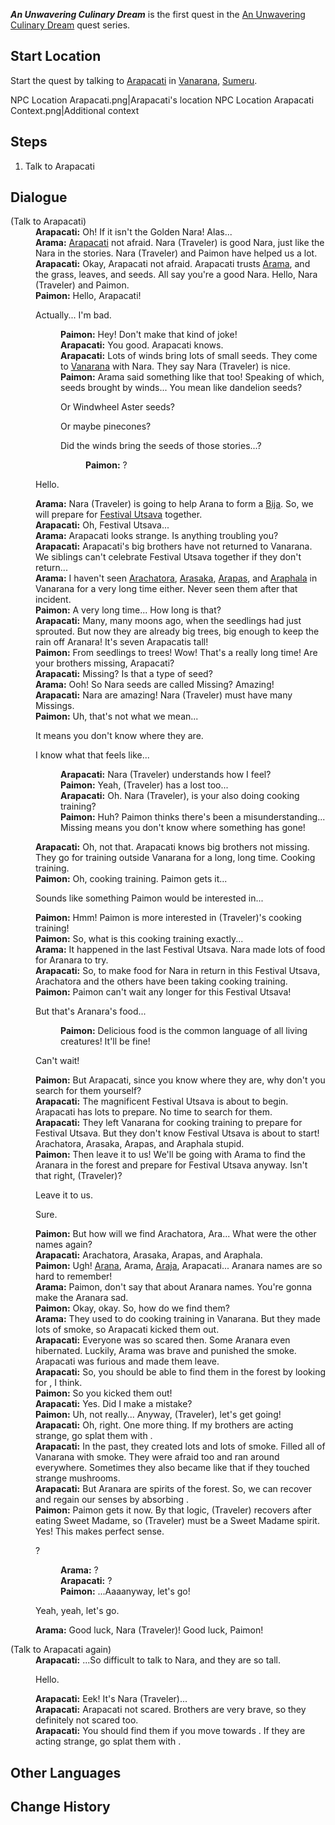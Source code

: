 {{Quest Infobox
|title         = An Unwavering Culinary Dream
|image         = World Quest Children of the Forest.png
|type          = World
|chapter       = An Unwavering Culinary Dream
|part          = 1
|summary       = <!-- editor written summary. quest description goes to dialogue -->
|requirement   = [[The World of Aranara]]
|characters    = Arama; Arapacati; Traveler; Paimon
|startLocation = [[Vanarana]], [[Sumeru]]
|region        = Sumeru
|area          = Vanarana
|next          = Cooking, the Flavor of Nature
|exp           = 
|mora          = 
|primogems     = 
|other         = 
}}
'''''An Unwavering Culinary Dream''''' is the first quest in the [[An Unwavering Culinary Dream]] quest series.

==Start Location==
Start the quest by talking to [[Arapacati]] in [[Vanarana]], [[Sumeru]].
<gallery>
NPC Location Arapacati.png|Arapacati's location
NPC Location Arapacati Context.png|Additional context
</gallery>

==Steps==
# Talk to Arapacati

==Dialogue==
{{Quest Description|Something is bothering Arapacati lately...}}
{{Dialogue start}}
;(Talk to Arapacati)
:'''Arapacati:''' Oh! If it isn't the Golden Nara! Alas...
:'''Arama:''' [[Arapacati]] not afraid. Nara (Traveler) is good Nara, just like the Nara in the stories. Nara (Traveler) and Paimon have helped us a lot.
:'''Arapacati:''' Okay, Arapacati not afraid. Arapacati trusts [[Arama]], and the grass, leaves, and seeds. All say you're a good Nara. Hello, Nara (Traveler) and Paimon.
:'''Paimon:''' Hello, Arapacati!
:{{DIcon}} Actually... I'm bad.
::'''Paimon:''' Hey! Don't make that kind of joke!
::'''Arapacati:''' You good. Arapacati knows.
::'''Arapacati:''' Lots of winds bring lots of small seeds. They come to [[Vanarana]] with Nara. They say Nara (Traveler) is nice.
::'''Paimon:''' Arama said something like that too! Speaking of which, seeds brought by winds... You mean like dandelion seeds?
::{{DIcon}} Or Windwheel Aster seeds?
::{{DIcon}} Or maybe pinecones?
::{{DIcon}} Did the winds bring the seeds of those stories...?
:::'''Paimon:''' ?
:{{DIcon}} Hello.
:'''Arama:''' Nara (Traveler) is going to help Arana to form a [[Bija]]. So, we will prepare for [[Festival Utsava]] together.
:'''Arapacati:''' Oh, Festival Utsava...
:'''Arama:''' Arapacati looks strange. Is anything troubling you?
:'''Arapacati:''' Arapacati's big brothers have not returned to Vanarana. We siblings can't celebrate Festival Utsava together if they don't return...
:'''Arama:''' I haven't seen [[Arachatora]], [[Arasaka]], [[Arapas]], and [[Araphala]] in Vanarana for a very long time either. Never seen them after that incident.
:'''Paimon:''' A very long time... How long is that?
:'''Arapacati:''' Many, many moons ago, when the seedlings had just sprouted. But now they are already big trees, big enough to keep the rain off Aranara! It's seven Arapacatis tall!
:'''Paimon:''' From seedlings to trees! Wow! That's a really long time! Are your brothers missing, Arapacati?
:'''Arapacati:''' Missing? Is that a type of seed?
:'''Arama:''' Ooh! So Nara seeds are called Missing? Amazing!
:'''Arapacati:''' Nara are amazing! Nara (Traveler) must have many Missings.
:'''Paimon:''' Uh, that's not what we mean...
:{{DIcon}} It means you don't know where they are.
:{{DIcon}} I know what that feels like...
::'''Arapacati:''' Nara (Traveler) understands how I feel?
::'''Paimon:''' Yeah, (Traveler) has a lost {{MC|m=sister|f=brother}} too...
::'''Arapacati:''' Oh. Nara (Traveler), is your {{MC|m=sister|f=brother}} also doing cooking training?
::'''Paimon:''' Huh? Paimon thinks there's been a misunderstanding... Missing means you don't know where something has gone!
:'''Arapacati:''' Oh, not that. Arapacati knows big brothers not missing. They go for training outside Vanarana for a long, long time. Cooking training.
:'''Paimon:''' Oh, cooking training. Paimon gets it...
:{{DIcon}} Sounds like something Paimon would be interested in...
:'''Paimon:''' Hmm! Paimon is more interested in (Traveler)'s cooking training!
:'''Paimon:''' So, what is this cooking training exactly...
:'''Arama:''' It happened in the last Festival Utsava. Nara made lots of food for Aranara to try.
:'''Arapacati:''' So, to make food for Nara in return in this Festival Utsava, Arachatora and the others have been taking cooking training.
:'''Paimon:''' Paimon can't wait any longer for this Festival Utsava!
:{{DIcon}} But that's Aranara's food...
::'''Paimon:''' Delicious food is the common language of all living creatures! It'll be fine!
:{{DIcon}} Can't wait!
:'''Paimon:''' But Arapacati, since you know where they are, why don't you search for them yourself?
:'''Arapacati:''' The magnificent Festival Utsava is about to begin. Arapacati has lots to prepare. No time to search for them.
:'''Arapacati:''' They left Vanarana for cooking training to prepare for Festival Utsava. But they don't know Festival Utsava is about to start! Arachatora, Arasaka, Arapas, and Araphala stupid.
:'''Paimon:''' Then leave it to us! We'll be going with Arama to find the Aranara in the forest and prepare for Festival Utsava anyway. Isn't that right, (Traveler)?
:{{DIcon}} Leave it to us.
:{{DIcon}} Sure.
:'''Paimon:''' But how will we find Arachatora, Ara... What were the other names again?
:'''Arapacati:''' Arachatora, Arasaka, Arapas, and Araphala.
:'''Paimon:''' Ugh! [[Arana]], Arama, [[Araja]], Arapacati... Aranara names are so hard to remember!
:'''Arama:''' Paimon, don't say that about Aranara names. You're gonna make the Aranara sad.
:'''Paimon:''' Okay, okay. So, how do we find them?
:'''Arama:''' They used to do cooking training in Vanarana. But they made lots of smoke, so Arapacati kicked them out.
:'''Arapacati:''' Everyone was so scared then. Some Aranara even hibernated. Luckily, Arama was brave and punished the smoke. Arapacati was furious and made them leave.
:'''Arapacati:''' So, you should be able to find them in the forest by looking for {{color|buzzword|the rising pillars of smoke}}, I think.
:'''Paimon:''' So you kicked them out!
:'''Arapacati:''' Yes. Did I make a mistake?
:'''Paimon:''' Uh, not really... Anyway, (Traveler), let's get going!
:'''Arapacati:''' Oh, right. One more thing. If my brothers are acting strange, go splat them with {{color|buzzword|the power of Dendro}}.
:'''Arapacati:''' In the past, they created lots and lots of smoke. Filled all of Vanarana with smoke. They were afraid too and ran around everywhere. Sometimes they also became like that if they touched strange mushrooms.
:'''Arapacati:''' But Aranara are spirits of the forest. So, we can recover and regain our senses by absorbing {{color|buzzword|the power of Dendro}}.
:'''Paimon:''' Paimon gets it now. By that logic, (Traveler) recovers after eating Sweet Madame, so (Traveler) must be a Sweet Madame spirit. Yes! This makes perfect sense.
:{{DIcon}} ?
::'''Arama:''' ?
::'''Arapacati:''' ?
::'''Paimon:''' ...Aaaanyway, let's go!
:{{DIcon}} Yeah, yeah, let's go.
:'''Arama:''' Good luck, Nara (Traveler)! Good luck, Paimon!

;(Talk to Arapacati again)
:'''Arapacati:''' ...So difficult to talk to Nara, and they are so tall.
:{{DIcon}} Hello.
:'''Arapacati:''' Eek! It's Nara (Traveler)...
:'''Arapacati:''' Arapacati not scared. Brothers are very brave, so they definitely not scared too.
:'''Arapacati:''' You should find them if you move towards {{color|buzzword|the pillars of smoke}}. If they are acting strange, go splat them with {{color|buzzword|the power of Dendro}}.
{{Dialogue end}}

==Other Languages==
{{Transclude|An Unwavering Culinary Dream|Other Languages}}

==Change History==
{{Change History|3.0}}